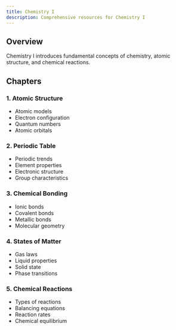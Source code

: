 ```yaml
---
title: Chemistry I
description: Comprehensive resources for Chemistry I
---
```


## Overview

Chemistry I introduces fundamental concepts of chemistry, atomic structure, and chemical reactions.

## Chapters

### 1. Atomic Structure
- Atomic models
- Electron configuration
- Quantum numbers
- Atomic orbitals

### 2. Periodic Table
- Periodic trends
- Element properties
- Electronic structure
- Group characteristics

### 3. Chemical Bonding
- Ionic bonds
- Covalent bonds
- Metallic bonds
- Molecular geometry

### 4. States of Matter
- Gas laws
- Liquid properties
- Solid state
- Phase transitions

### 5. Chemical Reactions
- Types of reactions
- Balancing equations
- Reaction rates
- Chemical equilibrium